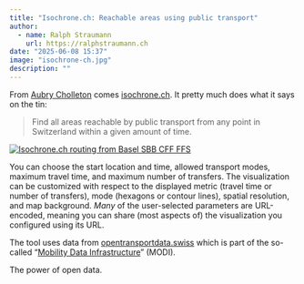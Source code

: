 ```yaml
---
title: "Isochrone.ch: Reachable areas using public transport"
author:
  - name: Ralph Straumann
    url: https://ralphstraumann.ch
date: "2025-06-08 15:37"
image: "isochrone-ch.jpg"
description: ""
---
```


From [Aubry Cholleton](https://www.aubry.io/) comes [isochrone.ch](https://www.isochrone.ch). It pretty much does what it says on the tin:

> Find all areas reachable by public transport from any point in Switzerland within a given amount of time.

[![Isochrone.ch routing from Basel SBB CFF FFS](isochrone-ch-preview.jpg "Isochrone.ch routing from Basel SBB CFF FFS")](https://www.isochrone.ch/?maxDuration=14400&maxTransfers=6&origin=Parent8500010)

You can choose the start location and time, allowed transport modes, maximum travel time, and maximum number of transfers. The visualization can be customized with respect to the displayed metric (travel time or number of transfers), mode (hexagons or contour lines), spatial resolution, and map background. *Many* of the user-selected parameters are URL-encoded, meaning you can share (most aspects of) the visualization you configured using its URL.

The tool uses data from [opentransportdata.swiss](https://opentransportdata.swiss) which is part of the so-called "[Mobility Data Infrastructure](https://www.bav.admin.ch/bav/en/home/general-topics/modi.html)" (MODI). 

The power of open data.